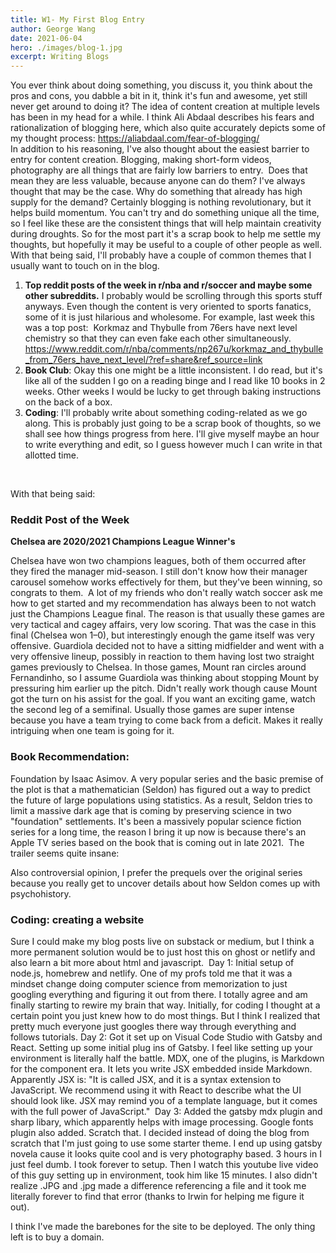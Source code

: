 ```yaml
---
title: W1- My First Blog Entry
author: George Wang
date: 2021-06-04
hero: ./images/blog-1.jpg
excerpt: Writing Blogs
---
```

You ever think about doing something, you discuss it, you think about the pros and cons, you dabble a bit in it, think it's fun and awesome, yet still never get around to doing it?
The idea of content creation at multiple levels has been in my head for a while. I think Ali Abdaal describes his fears and rationalization of blogging here, which also quite accurately depicts some of my thought process:
https://aliabdaal.com/fear-of-blogging/ <br />
In addition to his reasoning, I've also thought about the easiest barrier to entry for content creation. Blogging, making short-form videos, photography are all things that are fairly low barriers to entry. 
Does that mean they are less valuable, because anyone can do them? I've always thought that may be the case. Why do something that already has high supply for the demand?
Certainly blogging is nothing revolutionary, but it helps build momentum. You can't try and do something unique all the time, so I feel like these are the consistent things that will help maintain creativity during droughts. So for the most part it's a scrap book to help me settle my thoughts, but hopefully it may be useful to a couple of other people as well. 
With that being said, I'll probably have a couple of common themes that I usually want to touch on in the blog.

1. **Top reddit posts of the week in r/nba and r/soccer and maybe some other subreddits.** I probably would be scrolling through this sports stuff anyways. Even though the content is very oriented to sports fanatics, some of it is just hilarious and wholesome.
For example, last week this was a top post: 
Korkmaz and Thybulle from 76ers have next level chemistry so that they can even fake each other simultaneously.
https://www.reddit.com/r/nba/comments/np267u/korkmaz_and_thybulle_from_76ers_have_next_level/?ref=share&ref_source=link
2. **Book Club**: Okay this one might be a little inconsistent. I do read, but it's like all of the sudden I go on a reading binge and I read like 10 books in 2 weeks. Other weeks I would be lucky to get through baking instructions on the back of a box. 
3. **Coding**: I'll probably write about something coding-related as we go along.
This is probably just going to be a scrap book of thoughts, so we shall see how things progress from here. I'll give myself maybe an hour to write everything and edit, so I guess however much I can write in that allotted time.
<br />

With that being said:
### Reddit Post of the Week
**Chelsea are 2020/2021 Champions League Winner's**

Chelsea have won two champions leagues, both of them occurred after they fired the manager mid-season. I still don't know how their manager carousel somehow works effectively for them, but they've been winning, so congrats to them. 
A lot of my friends who don't really watch soccer ask me how to get started and my recommendation has always been to not watch just the Champions League final. The reason is that usually these games are very tactical and cagey affairs, very low scoring. That was the case in this  final (Chelsea won 1–0), but interestingly enough the game itself was very offensive. Guardiola decided not to have a sitting midfielder and went with a very offensive lineup, possibly in reaction to them having lost two straight games previously to Chelsea. In those games, Mount ran circles around Fernandinho, so I assume Guardiola was thinking about stopping Mount by pressuring him earlier up the pitch. Didn't really work though cause Mount got the turn on his assist for the goal.
If you want an exciting game, watch the second leg of a semifinal. Usually those games are super intense because you have a team trying to come back from a deficit. Makes it really intriguing when one team is going for it.

### Book Recommendation:
Foundation by Isaac Asimov. A very popular series and the basic premise of the plot is that a mathematician (Seldon) has figured out a way to predict the future of large populations using statistics. As a result, Seldon tries to limit a massive dark age that is coming by preserving science in two "foundation" settlements.
It's been a massively popular science fiction series for a long time, the reason I bring it up now is because there's an Apple TV series based on the book that is coming out in late 2021. 
The trailer seems quite insane:

Also controversial opinion, I prefer the prequels over the original series because you really get to uncover details about how Seldon comes up with psychohistory. 

### Coding: creating a website
Sure I could make my blog posts live on substack or medium, but I think a more permanent solution would be to just host this on ghost or netlify and also learn a bit more about html and javascript. 
Day 1: Initial setup of node.js, homebrew and netlify. One of my profs told me that it was a mindset change doing computer science from memorization to just googling everything and figuring it out from there. I totally agree and am finally starting to rewire my brain that way. Initially, for coding I thought at a certain point you just knew how to do most things. But I think I realized that pretty much everyone just googles there way through everything and follows tutorials.
Day 2: Got it set up on Visual Code Studio with Gatsby and React. Setting up some initial plug ins of Gatsby. I feel like setting up your environment is literally half the battle. MDX, one of the plugins, is Markdown for the component era. It lets you write JSX embedded inside Markdown. Apparently JSX is: "It is called JSX, and it is a syntax extension to JavaScript. We recommend using it with React to describe what the UI should look like. JSX may remind you of a template language, but it comes with the full power of JavaScript." 
Day 3: Added the gatsby mdx plugin and sharp libary, which apparently helps with image processing. Google fonts plugin also added.
Scratch that.
I decided instead of doing the blog from scratch that I'm just going to use some starter theme. I end up using gatsby novela cause it looks quite cool and is very photography based.
3 hours in I just feel dumb. I took forever to setup. Then I watch this youtube live video of this guy setting up in environment, took him like 15 minutes. I also didn't realize .JPG and .jpg made a difference referencing a file and it took me literally forever to find that error (thanks to Irwin for helping me figure it out).

I think I've made the barebones for the site to be deployed. The only thing left is to buy a domain.